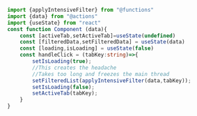 ```typescript
import {applyIntensiveFilter} from "@functions"
import {data} from "@actions"
import {useState} from "react"
const function Component (data){
    const [activeTab,setActiveTab]=useState(undefined)
    const [filteredData,setFilteredData] = useState(data)
    const [loading,isLoading] = useState(false)
    const handleClick = (tabKey:string)=>{
        setIsLoading(true);
        //This creates the headache
        //Takes too long and freezes the main thread
        setFilteredList(applyIntensiveFilter(data,tabKey));
        setIsLoading(false);
        setActiveTab(tabKey);
    }
}
```
